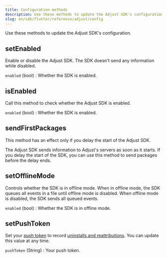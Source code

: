 ```yaml
---
title: Configuration methods
description: Use these methods to update the Adjust SDK's configuration.
slug: en/sdk/flutter/reference/adjust/config
---
```


Use these methods to update the Adjust SDK's configuration.

<Function>

## setEnabled

Enable or disable the Adjust SDK. The SDK doesn't send any information while disabled.

<slot slot="signature">


<SetEnabledSig />

</slot>

<slot slot="snippet">


<SetEnabled />

</slot>

<slot slot="parameters">

`enabled` (bool)
: Whether the SDK is enabled.

</slot>

</Function>

<Function>

## isEnabled

Call this method to check whether the Adjust SDK is enabled.

<slot slot="signature">


<IsEnabledSig />

</slot>

<slot slot="snippet">


<IsEnabled />

</slot>

<slot slot="returns">

`enabled` (bool)
: Whether the SDK is enabled.

</slot>

</Function>

<Function>

## sendFirstPackages

<Callout type="important">

This method has an effect only if you delay the start of the Adjust SDK.

</Callout>

The Adjust SDK sends information to Adjust's servers as soon as it starts. If you delay the start of the SDK, you can use this method to send packages before the delay ends.

<slot slot="signature">


<SendFirstPackagesSig />

</slot>

<slot slot="snippet">


<SendFirstPackages />

</slot>

</Function>

<Function>

## setOfflineMode

Controls whether the SDK is in offline mode. When in offline mode, the SDK queues all events in a file until offline mode is disabled. When offline mode is disabled, the SDK sends all queued events.

<slot slot="signature">


<SetOfflineModeSig />

</slot>

<slot slot="snippet">


<SetOfflineMode />

</slot>

<slot slot="parameters">

`enabled` (bool)
: Whether the SDK is in offline mode.

</slot>

</Function>

<Function>

## setPushToken

Set your [push token](https://help.adjust.com/en/article/push-notifications) to record [uninstalls and reattributions](https://help.adjust.com/en/article/uninstalls-reinstalls). You can update this value at any time.

<slot slot="signature">


<SetPushTokenSig />

</slot>

<slot slot="snippet">


<SetPushToken />

</slot>

<slot slot="parameters">

`pushToken` (String)
: Your push token.

</slot>

</Function>
